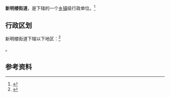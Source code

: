 {{中国乡级行政区|61/08/02/004/000}}

'''新明楼街道'''，是{{PRC admin/fullname|61/08/02/004/000|3}}下辖的一个[[乡镇|乡镇]]级行政单位。<ref>{{PRC admin/ref sgc|{{PRC admin/parent|61/08/02/004/000}}}}</ref>

== 行政区划 ==

新明楼街道下辖以下地区：<ref>{{PRC admin/ref sgc|61/08/02/004/000}}</ref>

{{PRC admin/children|61/08/02/004/000}}。

== 参考资料 ==

{{reflist}}

{{行政区划小作品}}
{{PRC admin/navcat|61/08/02/004/000}}